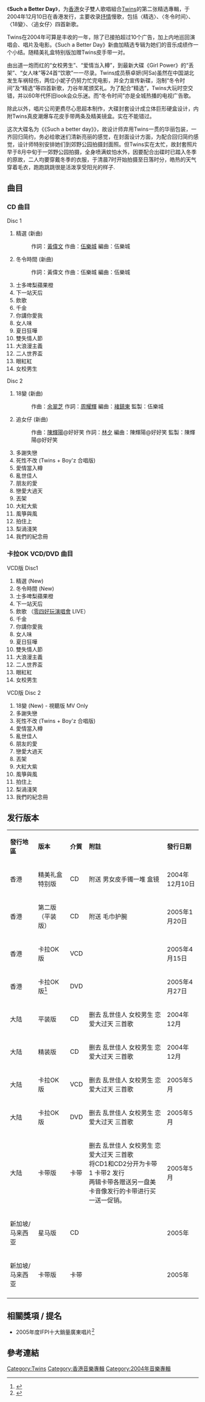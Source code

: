 {{Multiple issues|
{{peacock}}
{{Advert|time=2020-07-17}}
{{copy edit|time=2020-07-17}}
{{newsrelease|time=2020-07-17}}
{{Refimprove|time=2020-07-13}}
}}
{{Infobox album <!-- See Wikipedia:WikiProject_Albums -->
| name       = Such a Better Day
| type       = 精选辑
| artist     = [[Twins|Twins]]
| cover      = Such a Better Day.jpeg
<!-- 未知參數 | background = orange -->
| released   = 2004年12月10日
| recorded   = 
| genre      = 粵語流行
| length     = 
| label      = [[EEG|EEG]]
| producer   = 
| prev_title = [[Girl_Power|Girl Power]]
| prev_year  = 2004
| next_title = [[見習愛神|見習愛神]]
| next_year  = 2005
}}
《'''Such a Better Day'''》，为[[香港|香港]]女子雙人歌唱組合[[Twins|Twins]]的第二张精选專輯，于2004年12月10日在香港发行，主要收录[[抒情|抒情]]慢歌，包括〈精选〉、〈冬令时间〉、〈18變〉、〈追女仔〉四首新歌。

Twins在2004年可算是丰收的一年，除了已接拍超过10个广告，加上内地巡回演唱会、唱片及电影。《Such a Better Day》新曲加精选专辑为她们的音乐成绩作一个小结。随精美礼盒特别版加赠Twins皮手带一对。

由出道一炮而红的“女校男生”、“爱情当入樽”，到最新大碟《Girl Power》的“丢架”、“女人味”等24首“饮歌”一一尽录。Twins成员蔡卓妍(阿Sa)虽然在中国湖北发生车祸轻伤，两位小妮子仍努力忙完电影，并全力宣传新碟，泡制“冬令时间”及“精选”等四首新歌，力谷年尾颁奖礼。为了配合“精选”，Twins大玩时空交错，并以60年代怀旧look会众乐迷。而“冬令时间”亦是全城热播的电视广告歌。

除此以外，唱片公司更费尽心思超本制作，大碟封套设计成立体巨形硬盒设计，内附Twins真皮潮爆车花皮手带两条及精美镜盒。实在不能错过。

这次大碟名为《《Such a better day》》，故设计师弃用Twins一贯的华丽包装，一齐回归简约，务必给歌迷们清新亮丽的感觉，在封面设计方面，为配合回归简约感觉，设计师特别安排她们到郊野公园拍摄封面照。但Twins实在太忙，故封套照片早于8月中旬于一郊野公园拍摄，全身喷满蚊怕水外，因要配合出碟时已踏入冬季的原故，二人均要穿戴冬季的衣服，于清晨7时开始拍摄至日落时分，皓热的天气穿着毛衣，跑跑跳跳很是活泼享受阳光的样子.

== 曲目 ==
=== CD 曲目 ===
Disc 1
#    精選 (新曲)
#: 作詞：[[黃偉文|黃偉文]] 作曲：[[伍樂城|伍樂城]]  編曲：伍樂城
#    冬令時間 (新曲)
#: 作詞：黃偉文 作曲：伍樂城 編曲：伍樂城
#    士多啤梨蘋果橙
#    下一站天后
#    飲歌
#    千金
#    你講你愛我
#    女人味
#    夏日狂嘩
#    雙失情人節
#    大浪漫主義
#    二人世界盃
#    眼紅紅
#    女校男生

Disc 2

#    18變 (新曲)
#: 作曲：[[余翠芝|余翠芝]] 作詞：[[周耀輝|周耀輝]] 編曲：[[褚鎮東|褚鎮東]] 監製：伍樂城
#    追女仔 (新曲)
#: 作曲：[[陳輝陽|陳輝陽]]@好好笑 作詞：[[林夕|林夕]] 編曲：陳輝陽@好好笑 監製：陳輝陽@好好笑
#    多謝失戀
#    死性不改 (Twins + Boy'z 合唱版)
#    愛情當入樽
#    亂世佳人
#    朋友的愛
#    戀愛大過天
#    丟架
#    大紅大紫
#    風箏與風
#    拍住上
#    梨渦淺笑
#    我們的紀念冊

=== 卡拉OK VCD/DVD 曲目 ===
VCD版 Disc1
# 精選 (New) 
# 冬令時間 (New) 
# 士多啤梨蘋果橙 
# 下一站天后 
# 飲歌 （[[零四好玩演唱會|零四好玩演唱會]] LIVE）
# 千金 
# 你講你愛我 
# 女人味 
# 夏日狂嘩 
# 雙失情人節 
# 大浪漫主義 
# 二人世界盃 
# 眼紅紅 
# 女校男生 
VCD版 Disc 2
# 18變 (New) - 視聽版 MV Only 
# 多謝失戀 
# 死性不改 (Twins + Boy'z 合唱版) 
# 愛情當入樽 
# 亂世佳人 
# 朋友的愛 
# 戀愛大過天 
# 丟架 
# 大紅大紫 
# 風箏與風 
# 拍住上 
# 梨渦淺笑 
# 我們的紀念冊

== 发行版本 ==
{| class="wikitable"
|-
| '''發行地區''' || ''' 版本'''||'''介質'''|| '''附註'''|| '''發行日期'''
|-
| 香港 || 精美礼盒特别版 || CD || 附送 男女皮手镯一堆 盒镜 || 2004年12月10日
|-
| 香港 || 第二版（平装版） || CD || 附送 毛巾护腕 || 2005年1月20日
|-
| 香港 || 卡拉OK版 || VCD ||  || 2005年4月15日
|-
| 香港 || 卡拉OK版<ref>{{Cite web | url = http://www.yesasia.com/global/such-a-better-day-新曲-精選-卡拉ok-dvd/1003999346-0-0-0-zh_TW/info.html | publisher = yesasia.com | title = Such a Better Day (新曲+精選) 卡拉OK (DVD) DVD Region All | accessdate = 2020-09-27 | archive-date = 2016-03-04 | archive-url = https://web.archive.org/web/20160304112421/http://www.yesasia.com/global/such-a-better-day-%E6%96%B0%E6%9B%B2-%E7%B2%BE%E9%81%B8-%E5%8D%A1%E6%8B%89ok-dvd/1003999346-0-0-0-zh_TW/info.html | dead-url = no }}</ref> || DVD ||  || 2005年4月27日
|-
| 大陆 || 平装版 || CD || 删去 乱世佳人 女校男生 恋爱大过天 三首歌 || 2004年12月
|-
| 大陆 || 精装版 || CD || 删去 乱世佳人 女校男生 恋爱大过天 三首歌 || 2004年12月
|-
| 大陆 || 卡拉OK版 || VCD || 删去 乱世佳人 女校男生 恋爱大过天 三首歌 || 2005年5月
|-
| 大陆 || 卡拉OK版 || DVD || 删去 乱世佳人 女校男生 恋爱大过天 三首歌 || 2005年5月
|-
| 大陆 || 卡带版 || 卡带 || 删去 乱世佳人 女校男生 恋爱大过天 三首歌<br/>将CD1和CD2分开为卡带1 卡带2 发行<br/>两辑卡带各赠送另一盘美卡音像发行的卡带进行买一送一促销。 || 2005年5月
|-
| 新加坡/马来西亚 || 星马版 || CD ||  || 2005年
|-
| 新加坡/马来西亚 || 卡带版 || 卡带 ||  || 2005年
|-
|}

== 相關獎項 / 提名 ==
* 2005年度IFPI十大銷量廣東唱片<ref>{{Cite web |url=http://www.ifpihk.org/hong-kong-top-sales-music-award-presented-01-11/hong-kong-top-sales-music-award-presented/2005 |title=www.ifpihk.org |access-date=2019-12-09 |archive-url=https://web.archive.org/web/20121226073546/http://www.ifpihk.org/hong-kong-top-sales-music-award-presented-01-11/hong-kong-top-sales-music-award-presented/2005 |archive-date=2012-12-26 |dead-url=yes }}</ref>

== 參考連結 ==
{{Reflist}}
{{Twins}}

[[Category:Twins|Category:Twins]]
[[Category:香港音樂專輯|Category:香港音樂專輯]]
[[Category:2004年音樂專輯|Category:2004年音樂專輯]]
